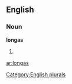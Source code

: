 ==English==

===Noun===
'''longas'''

# {{plural of|[[longa]]}}

[[Category:English plurals]]

[[ar:longas]]